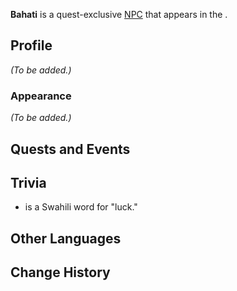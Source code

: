 {{Meta
<!-- Remove this template after adding the missing info -->
|missing_NPC_profile  = yes
<!--
|missing_NPC_idle     = yes
|missing_NPC_dialogue = yes
-->
}}
{{Character Infobox
|type             = Quest NPC
|image            = NPC Bahati.png
|realname         = <!-- Optional, if different from in-game name -->
|deceased         = <!-- Past (for deceased prior to events of the game) or free response -->
|region           = Natlan
|location         = Natlan
|affiliation      = Flower-Feather Clan
|title            = 

|ancestry         = <!-- Clan/family -->
|father           = 
|mother           = 
|spouse           = 
|sibling          = 
|child            = 
|relative         = 

|voiceEN          = 
|voiceCN          = 
|voiceJP          = 
|voiceKR          = 
}}
'''Bahati''' is a quest-exclusive [[NPC]] that appears in the {{Quest|For the Same Land}}.
<!--
==Location==
{{subst:#tag:gallery|
NPC Location {{subst:#titleparts:{{subst:PAGENAME}}}}.png{{subst:!}}{{subst:#titleparts:{{subst:PAGENAME}}}}'s location
NPC Location {{subst:#titleparts:{{subst:PAGENAME}}}} Context.png{{subst:!}}Additional context
}}
-->
==Profile==
<!--Detailed story/lore information goes here.-->
''(To be added.)''

===Appearance===
<!--Keep appearance section short and concise. Limit to 2 paragraphs with 3-4 sentences each.-->
''(To be added.)''

==Quests and Events==
{{Quests and Events}}
<!--
==Idle Quotes==
{{Dialogue Start}}
:{{DIcon|Idle}} {{Tx}}
::{{A|VO {{subst:#titleparts:{{subst:PAGENAME}}}} 01.ogg}} "{{Tx}}"
{{Dialogue End}}

==Dialogue==
{{Dialogue Start}}
:'''{{subst:#titleparts:{{subst:PAGENAME}}}}:''' 
:{{DIcon}}
{{Dialogue End}}

==Event Dialogue==
===Event Name===
{{Dialogue Start}}
:'''{{subst:#titleparts:{{subst:PAGENAME}}}}:'''
{{Dialogue End}}
-->
==Trivia==
* {{wt|bahati|Bahati}} is a Swahili word for "luck."

==Other Languages==
{{Other Languages|default_hidden=1
|en      = Bahati
|zhs     = 巴哈蒂
|zhs_rm  = Bāhādì
|zht     = 巴哈蒂
|zht_rm  = Bāhādì
|ja      = バハティ
|ja_rm   = Bahati
|ko      = 바하티
|es      = Bahati
|fr      = Bahati
|ru      = Бахати
|th      = Bahati
|vi      = Bahati
|de      = Bahati
|id      = Bahati
|pt      = Bahati
|tr      = Bahati
|it      = Bahati
}}

==Change History==
{{Change History|5.2}}
<!--
==References==
{{Reflist}}
-->